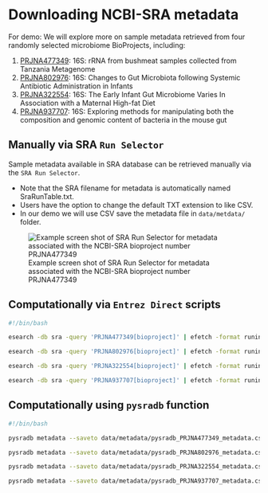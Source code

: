 # Downloading NCBI-SRA metadata

For demo: We will explore more on sample metadata retrieved from four randomly selected microbiome BioProjects, including: 

1. [PRJNA477349](https://www.ncbi.nlm.nih.gov/sra/?term=PRJNA477349): 16S: rRNA from bushmeat samples collected from Tanzania Metagenome
2. [PRJNA802976](https://www.ncbi.nlm.nih.gov/sra/?term=PRJNA802976): 16S: Changes to Gut Microbiota following Systemic Antibiotic Administration in Infants
3. [PRJNA322554](https://www.ncbi.nlm.nih.gov/sra/?term=PRJNA937707): 16S: The Early Infant Gut Microbiome Varies In Association with a Maternal High-fat Diet
4. [PRJNA937707](https://www.ncbi.nlm.nih.gov/sra/?term=PRJNA642411): 16S: Exploring methods for manipulating both the composition and genomic content of bacteria in the mouse gut


## Manually via SRA `Run Selector`
Sample metadata available in SRA database can be retrieved manually via the `SRA Run Selector`. 

- Note that the SRA filename for metadata is automatically named SraRunTable.txt.
- Users have the option to change the default TXT extension to like CSV.
- In our demo we will use CSV save the metadata file in `data/metdata/` folder.

![Example screen shot of SRA Run Selector for metadata associated with the NCBI-SRA bioproject number PRJNA477349](images/sra_run_selector.png){#runselector}


## Computationally via `Entrez Direct` scripts
```bash
#!/bin/bash

esearch -db sra -query 'PRJNA477349[bioproject]' | efetch -format runinfo >data/metadata/runinfo_PRJNA477349_metadata.csv;

esearch -db sra -query 'PRJNA802976[bioproject]' | efetch -format runinfo >data/metadata/runinfo_PRJNA802976_metadata.csv;

esearch -db sra -query 'PRJNA322554[bioproject]' | efetch -format runinfo >data/metadata/runinfo_PRJNA322554_metadata.csv;

esearch -db sra -query 'PRJNA937707[bioproject]' | efetch -format runinfo >data/metadata/runinfo_PRJNA937707_metadata.csv;
```

## Computationally using `pysradb` function
```bash
#!/bin/bash

pysradb metadata --saveto data/metadata/pysradb_PRJNA477349_metadata.csv --detailed srp_id PRJNA477349 

pysradb metadata --saveto data/metadata/pysradb_PRJNA802976_metadata.csv --detailed srp_id PRJNA802976 

pysradb metadata --saveto data/metadata/pysradb_PRJNA322554_metadata.csv --detailed srp_id PRJNA322554

pysradb metadata --saveto data/metadata/pysradb_PRJNA937707_metadata.csv --detailed srp_id PRJNA937707 
```




